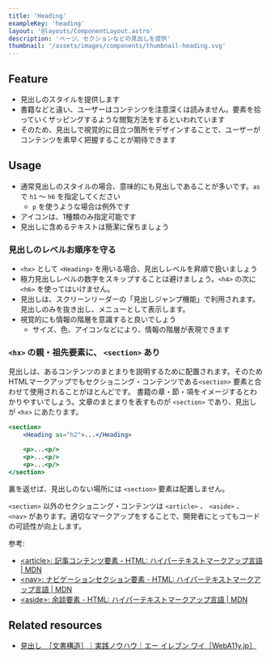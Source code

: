 ```yaml
---
title: 'Heading'
exampleKey: 'heading'
layout: '@layouts/ComponentLayout.astro'
description: 'ページ、セクションなどの見出しを提供'
thumbnail: '/assets/images/components/thumbnail-heading.svg'
---
```


## Feature

- 見出しのスタイルを提供します
- 書籍などと違い、ユーザーはコンテンツを注意深くは読みません。要素を拾っていくザッピングするような閲覧方法をするといわれています
- そのため、見出しで視覚的に目立つ箇所をデザインすることで、ユーザーがコンテンツを素早く把握することが期待できます

## Usage

- 通常見出しのスタイルの場合、意味的にも見出しであることが多いです。`as` で `h1` 〜 `h6` を指定してください
    - `p` を使うような場合は例外です
- アイコンは、1種類のみ指定可能です
- 見出しに含めるテキストは簡潔に保ちましょう

### 見出しのレベルお順序を守る

- `<hx>` として `<Heading>` を用いる場合、見出しレベルを昇順で扱いましょう
- 極力見出しレベルの数字をスキップすることは避けましょう。`<h4>` の次に `<h6>` を使ってはいけません。
- 見出しは、スクリーンリーダーの「見出しジャンプ機能」で利用されます。見出しのみを抜き出し、メニューとして表示します。
- 視覚的にも情報の階層を意識すると良いでしょう
  - サイズ、色、アイコンなどにより、情報の階層が表現できます


### `<hx>` の親・祖先要素に、 `<section>` あり

見出しは、あるコンテンツのまとまりを説明するために配置されます。そのためHTMLマークアップでもセクショニング・コンテンツである`<section>` 要素と合わせて使用されることがほとんどです。
書籍の章・節・項をイメージするとわかりやすいでしょう。文章のまとまりを表すものが `<section>` であり、見出しが `<hx>` にあたります。

```jsx
<section>
    <Heading as="h2">...</Heading>

    <p>...<p/>
    <p>...<p/>
    <p>...<p/>
</section>
```

裏を返せば、見出しのない場所には `<section>` 要素は配置しません。

`<section>` 以外のセクショニング・コンテンツは `<article>` 、 `<aside>` 、 `<nav>` があります。適切なマークアップをすることで、開発者にとってもコードの可読性が向上します。

参考:
- [&lt;article&gt;: 記事コンテンツ要素 - HTML: ハイパーテキストマークアップ言語 | MDN](https://developer.mozilla.org/ja/docs/Web/HTML/Element/article)
- [&lt;nav&gt;: ナビゲーションセクション要素 - HTML: ハイパーテキストマークアップ言語 | MDN](https://developer.mozilla.org/ja/docs/Web/HTML/Element/nav)
- [&lt;aside&gt;: 余談要素 - HTML: ハイパーテキストマークアップ言語 | MDN](https://developer.mozilla.org/ja/docs/Web/HTML/Element/aside)


## Related resources

- [見出し　［文書構造］｜実践ノウハウ｜エー イレブン ワイ［WebA11y.jp］](https://weba11y.jp/know-how/guidelines/heading/)
